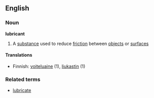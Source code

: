 ==English==

===Noun===
'''lubricant'''

# A [[substance]] used to reduce [[friction]] between [[object]]s or [[surface]]s

====Translations====
*Finnish: [[voiteluaine]] (1), [[liukastin]] (1)

===Related terms===
* [[lubricate]]